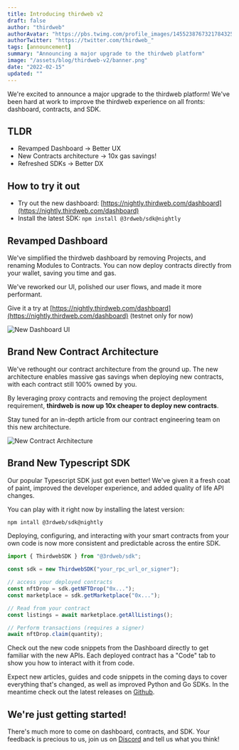 ```yaml
---
title: Introducing thirdweb v2
draft: false
author: "thirdweb"
authorAvatar: "https://pbs.twimg.com/profile_images/1455238767321784325/Xi_Xwzwg_400x400.jpg"
authorTwitter: "https://twitter.com/thirdweb_"
tags: [announcement]
summary: "Announcing a major upgrade to the thirdweb platform"
image: "/assets/blog/thirdweb-v2/banner.png"
date: "2022-02-15"
updated: ""
---
```


We're excited to announce a major upgrade to the thirdweb platform! We've been hard at work to improve the thirdweb experience on all fronts: dashboard, contracts, and SDK. 

## TLDR

- Revamped Dashboard → Better UX
- New Contracts architecture → 10x gas savings!
- Refreshed SDKs → Better DX


## How to try it out

- Try out the new dashboard: [https://nightly.thirdweb.com/dashboard](https://nightly.thirdweb.com/dashboard)
- Install the latest SDK: `npm install @3rdweb/sdk@nightly`


## Revamped Dashboard

We've simplified the thirdweb dashboard by removing Projects, and renaming Modules to Contracts. You can now deploy contracts directly from your wallet, saving you time and gas.

We've reworked our UI, polished our user flows, and made it more performant.

Give it a try at [https://nightly.thirdweb.com/dashboard](https://nightly.thirdweb.com/dashboard) (testnet only for now)

![New Dashboard UI](/assets/blog/thirdweb-v2/dashboard.png)


## Brand New Contract Architecture

We've rethought our contract architecture from the ground up. The new architecture enables massive gas savings when deploying new contracts, with each contract still 100% owned by you. 

By leveraging proxy contracts and removing the project deployment requirement, **thirdweb is now up 10x cheaper to deploy new contracts**.

Stay tuned for an in-depth article from our contract engineering team on this new architecture.

![New Contract Architecture](/assets/blog/thirdweb-v2/contract-architecture.png)


## Brand New Typescript SDK

Our popular Typescript SDK just got even better! We've given it a fresh coat of paint, improved the developer experience, and added quality of life API changes.

You can play with it right now by installing the latest version:

```bash
npm intall @3rdweb/sdk@nightly
```

Deploying, configuring, and interacting with your smart contracts from your own code is now more consistent and predictable across the entire SDK.

```javascript
import { ThirdwebSDK } from "@3rdweb/sdk";

const sdk = new ThirdwebSDK("your_rpc_url_or_signer");

// access your deployed contracts
const nftDrop = sdk.getNFTDrop("0x...");
const marketplace = sdk.getMarketplace("0x...");

// Read from your contract
const listings = await marketplace.getAllListings();

// Perform transactions (requires a signer)
await nftDrop.claim(quantity);
```

Check out the new code snippets from the Dashboard directly to get familiar with the new APIs. Each deployed contract has a "Code" tab to show you how to interact with it from code.

Expect new articles, guides and code snippets in the coming days to cover everything that's changed, as well as improved Python and Go SDKs. In the meantime check out the latest releases on [Github](https://github.com/nftlabs/nftlabs-sdk-ts/tree/v2).

## We're just getting started!

There's much more to come on dashboard, contracts, and SDK. Your feedback is precious to us, join us on [Discord](http://discord.gg/thirdweb) and tell us what you think!